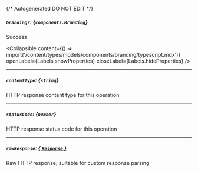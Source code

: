 {/* Autogenerated DO NOT EDIT  */}

##### `branding?`: *{`components.Branding`}*
Success

<Collapsible content={() => import('/content/types/models/components/branding/typescript.mdx')} openLabel={Labels.showProperties} closeLabel={Labels.hideProperties} />


---
##### `contentType`: *{`string`}*
HTTP response content type for this operation

---
##### `statusCode`: *{`number`}*
HTTP response status code for this operation

---
##### `rawResponse`: [*{ `Response` }*](https://developer.mozilla.org/en-US/docs/Web/API/Response)
Raw HTTP response; suitable for custom response parsing


